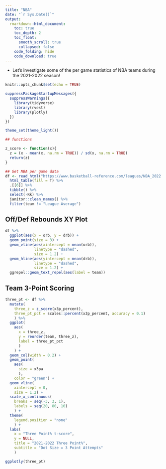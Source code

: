```yaml
---
title: "NBA"
date: "`r Sys.Date()`"
output:
  rmarkdown::html_document:
    toc: true
    toc_depth: 2
    toc_float:
      smooth_scroll: true
      collapsed: false
    code_folding: hide
    code_download: true
---
```


* Let's investigate some of the per game statistics of NBA teams during the 2021-2022 season!

```r

knitr::opts_chunk$set(echo = TRUE)

suppressPackageStartupMessages({
  suppressWarnings({
    library(tidyverse)
    library(rvest)
    library(plotly)
  })
})

theme_set(theme_light())

## functions

z_score <- function(x){
  z = (x - mean(x, na.rm = TRUE)) / sd(x, na.rm = TRUE)
  return(z)
}

## Get NBA per game data
df <- read_html("https://www.basketball-reference.com/leagues/NBA_2022.html") %>% 
  html_table(fill = T) %>%
  .[[6]] %>%
  tibble() %>%
  select(-Rk) %>%
  janitor::clean_names() %>%
  filter(team != "League Average")

```


## Off/Def Rebounds XY Plot

```r
df %>%
  ggplot(aes(x = orb, y = drb)) +
  geom_point(size = 3) +
  geom_vline(aes(xintercept = mean(orb)),
             linetype = "dashed",
             size = 1.2) +
  geom_hline(aes(yintercept = mean(drb)),
             linetype = "dashed",
             size = 1.2) +
  ggrepel::geom_text_repel(aes(label = team))

```


## Team 3-Point Scoring

```r


three_pt <- df %>%
  mutate(
    three_z = z_score(x3p_percent),
    three_pt_pct = scales::percent(x3p_percent, accuracy = 0.1)
    ) %>%
  ggplot(
    aes(
      x = three_z,
      y = reorder(team, three_z),
      label = three_pt_pct
      )
    ) +
  geom_col(width = 0.2) +
  geom_point(
    aes(
      size = x3pa
      ),
    color = "green") +
  geom_vline(
    xintercept = 0,
    size = 1.2) +
  scale_x_continuous(
    breaks = seq(-3, 3, 1),
    labels = seq(20, 80, 10)
    ) +
  theme(
    legend.position = "none"
    ) +
  labs(
    x = "Three Point% t-score",
    y = NULL,
    title = "2021-2022 Three Point%",
    subtitle = "Dot Size = 3 Point Attempts"
    )

ggplotly(three_pt)

```
